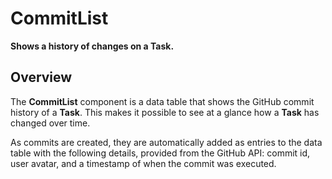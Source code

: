 
<Meta title="Commits/List/Docs" />

# CommitList

**Shows a history of changes on a Task.**

## Overview

The **CommitList** component is a data table that shows the GitHub commit
history of a **Task**. This makes it possible to see at a glance how a **Task**
has changed over time.

As commits are created, they are automatically added as entries to the data
table with the following details, provided from the GitHub API: commit id, user
avatar, and a timestamp of when the commit was executed.

<Story id="commits-list-example--commit-list" />
